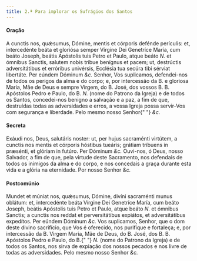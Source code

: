```yaml
---
title: 2.ª Para implorar os Sufrágios dos Santos
---
```


#### Oração

<div class="grid grid-cols-2 gap-5">
  <span class="text-justify">
    A cunctis nos, quǽsumus, Dómine, mentis et córporis defénde perículis: et,
    intercedénte beáta et gloriósa semper Vírgine Dei Genetríce María, cum beáto
    Joseph, beátis Apóstolis tuis Petro et Paulo, atque beáto <em>N.</em> et
    ómnibus Sanctis, salutem nobis tríbue benígnus et pacem; ut, destrúctis
    adversitátibus et erróribus univérsis, Ecclésia tua secúra tibi sérviat
    libertáte. Per eúndem Dóminum <em>&c.</em>
  </span>
  <span class="text-justify">
    Senhor, Vos suplicamos, defendei-nos de todos os perigos da alma e do corpo;
    e, por intercessão da B. e gloriosa Maria, Mãe de Deus e sempre Virgem, do
    B. José, dos vossos B. B. Apóstolos Pedro e Paulo, do B. <em>N.</em> (nome
    do Patrono da Igreja) e de todos os Santos, concedei-nos benigno a salvação
    e a paz, a fim de que, destruídas todas as adversidades e erros, a vossa
    Igreja possa servir-Vos com segurança e liberdade. Pelo mesmo nosso Senhor{" "}
    <em>&c.</em>
  </span>
</div>

#### Secreta

<div class="grid grid-cols-2 gap-5">
  <span class="text-justify">
    Exáudi nos, Deus, salutáris noster: ut, per hujus sacraménti virtútem, a
    cunctis nos mentis et córporis hóstibus tueáris; grátiam tríbuens in
    præsénti, et glóriam in futúro. Per Dóminum <em>&c.</em>
  </span>
  <span class="text-justify">
    Ouvi-nos, ó Deus, nosso Salvador, a fim de que, pela virtude deste
    Sacramento, nos defendais de todos os inimigos da alma e do corpo, e nos
    concedais a graça durante esta vida e a glória na eternidade. Por nosso
    Senhor <em>&c.</em>
  </span>
</div>

#### Postcomúnio

<div class="grid grid-cols-2 gap-5">
  <span class="text-justify">
    Mundet et múniat nos, quǽsumus, Dómine, divíni sacraménti munus oblátum: et,
    intercedénte beáta Vírgine Dei Genetríce María, cum beáto Joseph, beátis
    Apóstolis tuis Petro et Paulo, atque beáto <em>N.</em> et ómnibus Sanctis; a
    cunctis nos reddat et perversitátibus expiátos, et adversitátibus expedítos.
    Per eúndem Dóminum <em>&c.</em>
  </span>
  <span class="text-justify">
    Vos suplicamos, Senhor, que o dom deste divino sacrifício, que Vos é
    oferecido, nos purifique e fortaleça; e, por intercessão da B. Virgem Maria,
    Mãe de Deus, do B. José, dos B. B. Apóstolos Pedro e Paulo, do B.{" "}
    <em>N.</em> (nome do Patrono da Igreja) e de todos os Santos, nos sirva de
    expiação dos nossos pecados e nos livre de todas as adversidades. Pelo mesmo
    nosso Senhor <em>&c.</em>
  </span>
</div>
